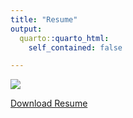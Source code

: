 ```yaml
---
title: "Resume"
output:
  quarto::quarto_html:
    self_contained: false

---
```


![](GregoryEhlingerResume2023.PNG)

  [Download Resume](path/to/GregoryEhlingerResume.pdf)


```r

 


```


